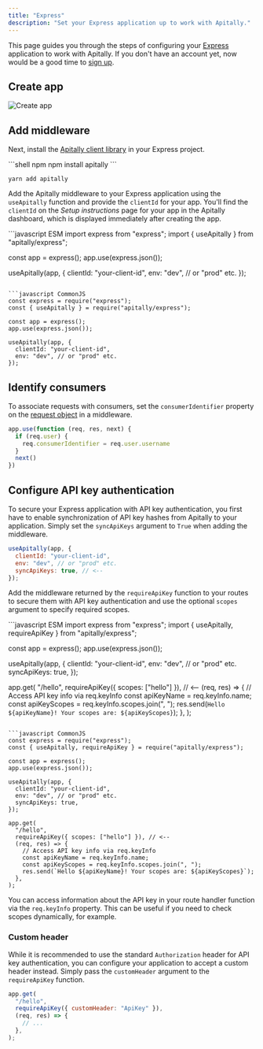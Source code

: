 ```yaml
---
title: "Express"
description: "Set your Express application up to work with Apitally."
---
```



This page guides you through the steps of configuring your [Express](https://expressjs.com) application to work with Apitally. If you don't have an account yet, now would be a good time to [sign up](https://app.apitally.io/?signup).

<SetupGuideStartSnippet framework="Express" />

## Create app

<CreateAppSnippet1 framework="Express" />

![Create app](https://assets.apitally.io/docs/create-app-express.png)

<CreateAppSnippet2 />

## Add middleware

Next, install the [Apitally client library](https://www.npmjs.com/package/apitally) in your Express project.

<CodeGroup>
```shell npm
npm install apitally
```

```shell yarn
yarn add apitally
```
</CodeGroup>

Add the Apitally middleware to your Express application using the `useApitally` function and provide the `clientId` for your app.
You'll find the `clientId` on the _Setup instructions_ page for your app in the Apitally dashboard, which is displayed immediately after creating the app.

<CodeGroup>
```javascript ESM
import express from "express";
import { useApitally } from "apitally/express";

const app = express();
app.use(express.json());

useApitally(app, {
  clientId: "your-client-id",
  env: "dev", // or "prod" etc.
});
```

```javascript CommonJS
const express = require("express");
const { useApitally } = require("apitally/express");

const app = express();
app.use(express.json());

useApitally(app, {
  clientId: "your-client-id",
  env: "dev", // or "prod" etc.
});
```
</CodeGroup>

<div className="mt-4">
  <Snippet file="middleware-first-note.mdx" />
</div>

<Snippet file="add-middleware-check.mdx" />

## Identify consumers

<Snippet file="identify-consumers.mdx" />

To associate requests with consumers, set the `consumerIdentifier` property on the [request object](https://expressjs.com/en/api.html#req) in a middleware.

```javascript Example
app.use(function (req, res, next) {
  if (req.user) {
    req.consumerIdentifier = req.user.username
  }
  next()
})
```

<Snippet file="consumer-identifier.mdx" />

<Snippet file="identify-consumers-check.mdx" />

## Configure API key authentication

To secure your Express application with API key authentication, you first have to enable synchronization of API key hashes from Apitally to your application.
Simply set the `syncApiKeys` argument to `True` when adding the middleware.

```javascript
useApitally(app, {
  clientId: "your-client-id",
  env: "dev", // or "prod" etc.
  syncApiKeys: true, // <--
});
```

<div style={{ marginTop: "-1rem" }}>
  <Snippet file="api-key-sync-info.mdx" />
</div>

Add the middleware returned by the `requireApiKey` function to your routes to secure them with API key authentication and use the optional `scopes` argument to specify required scopes.

<CodeGroup>
```javascript ESM
import express from "express";
import { useApitally, requireApiKey } from "apitally/express";

const app = express();
app.use(express.json());

useApitally(app, {
  clientId: "your-client-id",
  env: "dev", // or "prod" etc.
  syncApiKeys: true,
});

app.get(
  "/hello",
  requireApiKey({ scopes: ["hello"] }), // <--
  (req, res) => {
    // Access API key info via req.keyInfo
    const apiKeyName = req.keyInfo.name;
    const apiKeyScopes = req.keyInfo.scopes.join(", ");
    res.send(`Hello ${apiKeyName}! Your scopes are: ${apiKeyScopes}`);
  },
);
```

```javascript CommonJS
const express = require("express");
const { useApitally, requireApiKey } = require("apitally/express");

const app = express();
app.use(express.json());

useApitally(app, {
  clientId: "your-client-id",
  env: "dev", // or "prod" etc.
  syncApiKeys: true,
});

app.get(
  "/hello",
  requireApiKey({ scopes: ["hello"] }), // <--
  (req, res) => {
    // Access API key info via req.keyInfo
    const apiKeyName = req.keyInfo.name;
    const apiKeyScopes = req.keyInfo.scopes.join(", ");
    res.send(`Hello ${apiKeyName}! Your scopes are: ${apiKeyScopes}`);
  },
);
```
</CodeGroup>

You can access information about the API key in your route handler function via the `req.keyInfo` property.
This can be useful if you need to check scopes dynamically, for example.

<div className="mt-4">
  <Snippet file="configure-api-key-auth-check.mdx" />
</div>

### Custom header

While it is recommended to use the standard `Authorization` header for API key authentication,
you can configure your application to accept a custom header instead.
Simply pass the `customHeader` argument to the `requireApiKey` function.

```javascript
app.get(
  "/hello",
  requireApiKey({ customHeader: "ApiKey" }),
  (req, res) => {
    // ...
  },
);
```
